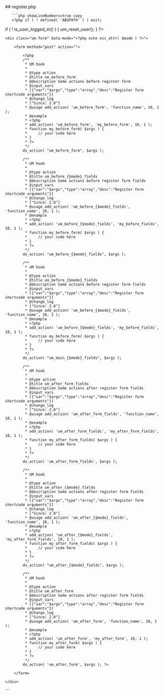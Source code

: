 

<div class="phpdocumentor-element -file">
    ## register.php

        

    
       ```php showLineNumbers=true copy
       <?php if ( ! defined( 'ABSPATH' ) ) exit;

if ( ! is_user_logged_in() ) {
	um_reset_user();
} ?>

<div class="um <?php echo esc_attr( $this->get_class( $mode ) ); ?> um-<?php echo esc_attr( $form_id ); ?>">

	<div class="um-form" data-mode="<?php echo esc_attr( $mode ) ?>">

		<form method="post" action="">

			<?php
			/**
			 * UM hook
			 *
			 * @type action
			 * @title um_before_form
			 * @description Some actions before register form
			 * @input_vars
			 * [{"var":"$args","type":"array","desc":"Register form shortcode arguments"}]
			 * @change_log
			 * ["Since: 2.0"]
			 * @usage add_action( 'um_before_form', 'function_name', 10, 1 );
			 * @example
			 * <?php
			 * add_action( 'um_before_form', 'my_before_form', 10, 1 );
			 * function my_before_form( $args ) {
			 *     // your code here
			 * }
			 * ?>
			 */
			do_action( "um_before_form", $args );

			/**
			 * UM hook
			 *
			 * @type action
			 * @title um_before_{$mode}_fields
			 * @description Some actions before register form fields
			 * @input_vars
			 * [{"var":"$args","type":"array","desc":"Register form shortcode arguments"}]
			 * @change_log
			 * ["Since: 2.0"]
			 * @usage add_action( 'um_before_{$mode}_fields', 'function_name', 10, 1 );
			 * @example
			 * <?php
			 * add_action( 'um_before_{$mode}_fields', 'my_before_fields', 10, 1 );
			 * function my_before_form( $args ) {
			 *     // your code here
			 * }
			 * ?>
			 */
			do_action( "um_before_{$mode}_fields", $args );

			/**
			 * UM hook
			 *
			 * @type action
			 * @title um_before_{$mode}_fields
			 * @description Some actions before register form fields
			 * @input_vars
			 * [{"var":"$args","type":"array","desc":"Register form shortcode arguments"}]
			 * @change_log
			 * ["Since: 2.0"]
			 * @usage add_action( 'um_before_{$mode}_fields', 'function_name', 10, 1 );
			 * @example
			 * <?php
			 * add_action( 'um_before_{$mode}_fields', 'my_before_fields', 10, 1 );
			 * function my_before_form( $args ) {
			 *     // your code here
			 * }
			 * ?>
			 */
			do_action( "um_main_{$mode}_fields", $args );

			/**
			 * UM hook
			 *
			 * @type action
			 * @title um_after_form_fields
			 * @description Some actions after register form fields
			 * @input_vars
			 * [{"var":"$args","type":"array","desc":"Register form shortcode arguments"}]
			 * @change_log
			 * ["Since: 2.0"]
			 * @usage add_action( 'um_after_form_fields', 'function_name', 10, 1 );
			 * @example
			 * <?php
			 * add_action( 'um_after_form_fields', 'my_after_form_fields', 10, 1 );
			 * function my_after_form_fields( $args ) {
			 *     // your code here
			 * }
			 * ?>
			 */
			do_action( 'um_after_form_fields', $args );

			/**
			 * UM hook
			 *
			 * @type action
			 * @title um_after_{$mode}_fields
			 * @description Some actions after register form fields
			 * @input_vars
			 * [{"var":"$args","type":"array","desc":"Register form shortcode arguments"}]
			 * @change_log
			 * ["Since: 2.0"]
			 * @usage add_action( 'um_after_{$mode}_fields', 'function_name', 10, 1 );
			 * @example
			 * <?php
			 * add_action( 'um_after_{$mode}_fields', 'my_after_form_fields', 10, 1 );
			 * function my_after_form_fields( $args ) {
			 *     // your code here
			 * }
			 * ?>
			 */
			do_action( "um_after_{$mode}_fields", $args );

			/**
			 * UM hook
			 *
			 * @type action
			 * @title um_after_form
			 * @description Some actions after register form fields
			 * @input_vars
			 * [{"var":"$args","type":"array","desc":"Register form shortcode arguments"}]
			 * @change_log
			 * ["Since: 2.0"]
			 * @usage add_action( 'um_after_form', 'function_name', 10, 1 );
			 * @example
			 * <?php
			 * add_action( 'um_after_form', 'my_after_form', 10, 1 );
			 * function my_after_form( $args ) {
			 *     // your code here
			 * }
			 * ?>
			 */
			do_action( 'um_after_form', $args ); ?>
		
		</form>

	</div>

</div>
       ```
</div>
